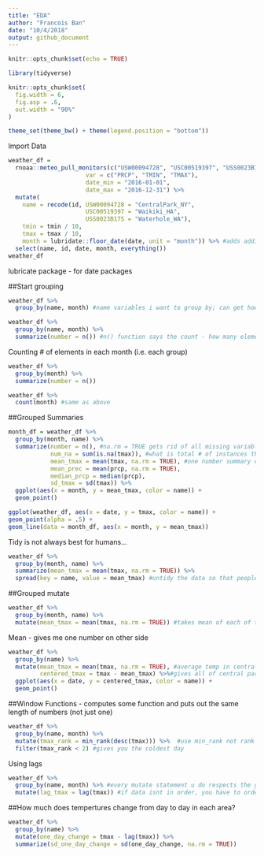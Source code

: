 ```yaml
---
title: "EDA"
author: "Francois Ban"
date: "10/4/2018"
output: github_document
---
```


```r
knitr::opts_chunk$set(echo = TRUE)

library(tidyverse)

knitr::opts_chunk$set(
  fig.width = 6,
  fig.asp = .6,
  out.width = "90%"
)

theme_set(theme_bw() + theme(legend.position = "bottom"))
```

Import Data

```r
weather_df = 
  rnoaa::meteo_pull_monitors(c("USW00094728", "USC00519397", "USS0023B17S"),
                      var = c("PRCP", "TMIN", "TMAX"), 
                      date_min = "2016-01-01",
                      date_max = "2016-12-31") %>%
  mutate(
    name = recode(id, USW00094728 = "CentralPark_NY", 
                      USC00519397 = "Waikiki_HA",
                      USS0023B17S = "Waterhole_WA"),
    tmin = tmin / 10,
    tmax = tmax / 10,
    month = lubridate::floor_date(date, unit = "month")) %>% #adds additional variable that gives me the month I care about
  select(name, id, date, month, everything())
weather_df
```

lubricate package - for date packages

##Start grouping

```r
weather_df %>% 
  group_by(name, month) #name variables i want to group by; can get how many distinct groups there are (can see this next to #group (36))
```

```r
weather_df %>% 
  group_by(name, month) %>% 
  summarize(number = n()) #n() function says the count - how many elements r in this group
```

Counting # of elements in each month (i.e. each group)
```r
weather_df %>% 
  group_by(month) %>% 
  summarize(number = n()) 

weather_df %>% 
  count(month) #same as above
```


##Grouped Summaries
```r
month_df = weather_df %>%
  group_by(month, name) %>%
  summarize(number = n(), #na.rm = TRUE gets rid of all missing variables
            num_na = sum(is.na(tmax)), #what is total # of instances that are missing
            mean_tmax = mean(tmax, na.rm = TRUE), #one number summary of mean of all observations
            mean_prec = mean(prcp, na.rm = TRUE),
            median_prcp = median(prcp),
            sd_tmax = sd(tmax)) %>%
  ggplot(aes(x = month, y = mean_tmax, color = name)) +
  geom_point()
```

```r
ggplot(weather_df, aes(x = date, y = tmax, color = name)) +
geom_point(alpha = .5) +
geom_line(data = month_df, aes(x = month, y = mean_tmax))
```

Tidy is not always best for humans...

```r
weather_df %>%
  group_by(month, name) %>%
  summarize(mean_tmax = mean(tmax, na.rm = TRUE)) %>% 
  spread(key = name, value = mean_tmax) #untidy the data so that people can read it better
```

##Grouped mutate

```r
weather_df %>%
  group_by(month, name) %>%
  mutate(mean_tmax = mean(tmax, na.rm = TRUE)) #takes mean of each of the groups
```

Mean - gives me one number on other side
```r
weather_df %>%
  group_by(name) %>%
  mutate(mean_tmax = mean(tmax, na.rm = TRUE), #average temp in central park and repeat for that block of dataset
         centered_tmax = tmax - mean_tmax) %>%#gives all of central park but centered around zero
  ggplot(aes(x = date, y = centered_tmax, color = name)) +
  geom_point()
```


##Window Functions - computes some function and puts out the same length of numbers (not just one)
```r
weather_df %>%
  group_by(name, month) %>%
  mutate(tmax_rank = min_rank(desc(tmax))) %>%  #use min_rank not rank they give you smallest ranking value when there r ties
  filter(tmax_rank < 2) #gives you the coldest day
```

Using lags

```r
weather_df %>%
  group_by(name, month) %>% #every mutate statement u do respects the grouping from here
  mutate(lag_tmax = lag(tmax)) #if data isnt in order, you have to order first because it will take a vector from previous and move it forward
```

##How much does tempertures change from day to day in each area?
```r
weather_df %>%
  group_by(name) %>% 
  mutate(one_day_change = tmax - lag(tmax)) %>% 
  summarize(sd_one_day_change = sd(one_day_change, na.rm = TRUE))
```



